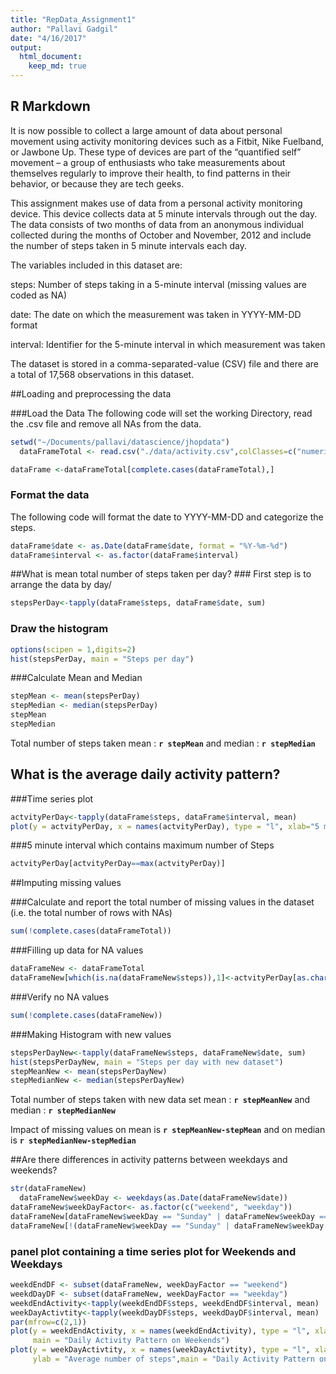 ```yaml
---
title: "RepData_Assignment1"
author: "Pallavi Gadgil"
date: "4/16/2017"
output:
  html_document:
    keep_md: true
---
```


## R Markdown
It is now possible to collect a large amount of data about personal movement using activity monitoring devices such as a Fitbit, Nike Fuelband, or Jawbone Up. These type of devices are part of the "quantified self" movement -- a group of enthusiasts who take measurements about themselves regularly to improve their health, to find patterns in their behavior, or because they are tech geeks. 

This assignment makes use of data from a personal activity monitoring device. This device collects data at 5 minute intervals through out the day. The data consists of two months of data from an anonymous individual collected during the months of October and November, 2012 and include the number of steps taken in 5 minute intervals each day.

The variables included in this dataset are:

steps: Number of steps taking in a 5-minute interval (missing values are coded as NA)

date: The date on which the measurement was taken in YYYY-MM-DD format

interval: Identifier for the 5-minute interval in which measurement was taken

The dataset is stored in a comma-separated-value (CSV) file and there are a total of 17,568 observations in this dataset.



##Loading and preprocessing the data

###Load the Data
The following code will set the working Directory, read the .csv file and remove all NAs from the data.
```r
setwd("~/Documents/pallavi/datascience/jhopdata")
  dataFrameTotal <- read.csv("./data/activity.csv",colClasses=c("numeric","character","numeric"))

dataFrame <-dataFrameTotal[complete.cases(dataFrameTotal),]

```
### Format the data
The following code will format the date to YYYY-MM-DD and categorize the steps.

```r
dataFrame$date <- as.Date(dataFrame$date, format = "%Y-%m-%d")
dataFrame$interval <- as.factor(dataFrame$interval)
```
##What is mean total number of steps taken per day?
### First step is to arrange the data by day/
```r
stepsPerDay<-tapply(dataFrame$steps, dataFrame$date, sum)
```
### Draw the histogram
```r
options(scipen = 1,digits=2)
hist(stepsPerDay, main = "Steps per day")
```
###Calculate Mean and Median

```r
stepMean <- mean(stepsPerDay)
stepMedian <- median(stepsPerDay)
stepMean
stepMedian
```
Total number of steps taken mean : **`r stepMean`** and median : **`r stepMedian`**

## What is the average daily activity pattern?

###Time series plot
```r
actvityPerDay<-tapply(dataFrame$steps, dataFrame$interval, mean)
plot(y = actvityPerDay, x = names(actvityPerDay), type = "l", xlab="5 min interval",ylab="Steps" , main = "Daily Activity")
```
###5 minute interval which contains maximum number of Steps
```r
actvityPerDay[actvityPerDay==max(actvityPerDay)]
```

##Imputing missing values

###Calculate and report the total number of missing values in the dataset (i.e. the total number of rows with NAs)

```r
sum(!complete.cases(dataFrameTotal))
```

###Filling up data for NA values
```r
dataFrameNew <- dataFrameTotal
dataFrameNew[which(is.na(dataFrameNew$steps)),1]<-actvityPerDay[as.character(dataFrameNew[which(is.na(dataFrameNew$steps)),3])]
```
###Verify no NA values
```r
sum(!complete.cases(dataFrameNew))
```
###Making Histogram with new values
```r
stepsPerDayNew<-tapply(dataFrameNew$steps, dataFrameNew$date, sum)
hist(stepsPerDayNew, main = "Steps per day with new dataset")
stepMeanNew <- mean(stepsPerDayNew)
stepMedianNew <- median(stepsPerDayNew)
```

Total number of steps taken  with new data set mean : **`r stepMeanNew`** and median : **`r stepMedianNew`**

Impact of missing values on mean is **`r stepMeanNew-stepMean`** and on median is **`r stepMedianNew-stepMedian`**

##Are there differences in activity patterns between weekdays and weekends?

```r
str(dataFrameNew)
  dataFrameNew$weekDay <- weekdays(as.Date(dataFrameNew$date))
dataFrameNew$weekDayFactor<- as.factor(c("weekend", "weekday"))
dataFrameNew[dataFrameNew$weekDay == "Sunday" | dataFrameNew$weekDay == "Saturday" ,5]<- factor("weekend")
dataFrameNew[!(dataFrameNew$weekDay == "Sunday" | dataFrameNew$weekDay == "Saturday"),5 ]<- factor("weekday")
```

### panel plot containing a time series plot for Weekends and Weekdays
```r
weekdEndDF <- subset(dataFrameNew, weekDayFactor == "weekend") 
weekdDayDF <- subset(dataFrameNew, weekDayFactor == "weekday") 
weekdEndActivity<-tapply(weekdEndDF$steps, weekdEndDF$interval, mean)
weekDayActivtity<-tapply(weekdDayDF$steps, weekdDayDF$interval, mean)
par(mfrow=c(2,1))
plot(y = weekdEndActivity, x = names(weekdEndActivity), type = "l", xlab = "5 Minute Interval", ylab = "Average number of steps",
     main = "Daily Activity Pattern on Weekends")
plot(y = weekDayActivtity, x = names(weekDayActivtity), type = "l", xlab = "5 Minute Interval", 
     ylab = "Average number of steps",main = "Daily Activity Pattern on Weekdays ")
```
